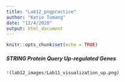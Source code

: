 ```yaml
---
title: "Lab12_pngpractice"
author: "Katie Tumang"
date: "12/4/2020"
output: html_document
---
```


```r
knitr::opts_chunk$set(echo = TRUE)
```

##### STRING Protein Query Up-regulated Genes

```r
!(lab12_images/Lab11_visualization_up.png)
```
  